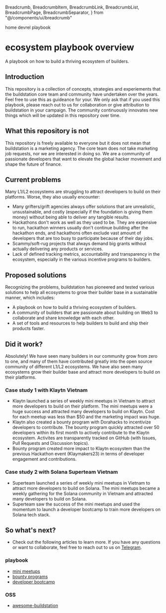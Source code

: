   Breadcrumb,
  BreadcrumbItem,
  BreadcrumbLink,
  BreadcrumbList,
  BreadcrumbPage,
  BreadcrumbSeparator,
} from "@/components/ui/breadcrumb"

<Breadcrumb>
  <BreadcrumbList>
    <BreadcrumbItem>
      <BreadcrumbLink href="/">home</BreadcrumbLink>
    </BreadcrumbItem>
    <BreadcrumbSeparator />
    <BreadcrumbItem>
      <BreadcrumbPage>devrel playbook</BreadcrumbPage>
    </BreadcrumbItem>
  </BreadcrumbList>
</Breadcrumb>

# ecosystem playbook overview

A playbook on how to build a thriving ecosystem of builders.

## Introduction
This repository is a collection of concepts, strategies and experiements that the buildstation core team and community have undertaken over the years. Feel free to use this as guideance for your. We only ask that if you used this playbook, please reach out to us for collaboration or give attribution to buildstation in your campaign. The community continuously innovates new things which will be updated in this repository over time.

## What this repository is not
This repository is freely available to everyone but it does not mean that buildstation is a marketing agency. The core team does not take marketing job requests, nor we are interested in doing so. We are a community of passionate developers that want to elevate the global hacker movement and shape the future of finance.

## Current problems
Many L1/L2 ecosystems are struggling to attract developers to build on their platforms. Worse, they also usually encounter: 
- Many grifters/grift agencies always offer solutions that are unrealistic, unsustainable, and costly (especially if the foundation is giving them money) without being able to deliver any tangible results.
- Hackathons don't work as well as they used to be. They are expensive to run, hackathon winners usually don't continue building after the hackathon ends, and hackathons often exclude vast amount of developers that are too busy to participate because of their day jobs.
- Scammy/soft-rug projects that always demand big grants without actually delivering any products or services.
- Lack of defined tracking metrics, accountability and transparency in the ecosystem, especially in the various incentive programs to builders.

## Proposed solutions
Recognizing the problems, buildstation has pioneered and tested various solutions to help all ecosystems to grow their builder base in a sustainable manner, which includes:
- A playbook on how to build a thriving ecosystem of builders.
- A community of builders that are passionate about building on Web3 to collaborate and share knowledge with each other.
- A set of tools and resources to help builders to build and ship their products faster.

## Did it work?
Absolutely! We have seen many builders in our community grow from zero to one, and many of them have contributed greatly into the open source community of different L1/L2 ecosystems. We have also seen many ecosystems grow their builder base and attract more developers to build on their platforms.

### Case study 1 with Klaytn Vietnam
- Klaytn launched a series of weekly mini meetups in Vietnam to attract more developers to build on their platform. The mini meetups were a huge success and attracted many developers to build on Klaytn. Cost for each meetup was less than $50 and the marketing impact was huge.
- Klaytn also created a bounty program with Dorahacks to incentivize developers to contribute. The bounty program quickly attracted over 50 developers within its first month to actively contribute to the Klaytn ecosystem. Activites are transparently tracked on GitHub (with Issues, Pull Requests and Discussion topics).
- Bounty program created more impact to Klaytn ecosystem than the previous Hackathon event (Klaymakers23) in terms of developer engagement and contributions.

### Case study 2 with Solana Superteam Vietnam
- Superteam launched a series of weekly mini meetups in Vietnam to attract more developers to build on Solana. The mini meetups became a weekly gathering for the Solana community in Vietnam and attracted many developers to build on Solana.
- Superteam saw the success of the mini meetups and used the momentum to launch a developer bootcamp to train more developers on Solana tech stack.

## So what's next?
- Check out the following articles to learn more. If you have any questions or want to collaborate, feel free to reach out to us on [Telegram](https://t.me/buildstation).

### playbook
- [mini meetups](/library/ecosystem-playbook-overview/mini-meetups)
- [bounty programs](/library/ecosystem-playbook-overview/bounty-programs)
- [developer bootcamp](/library/ecosystem-playbook-overview/developer-bootcamp)

### OSS
- [awesome-buildstation](/library/ecosystem-playbook-overview/awesome-buildstation)